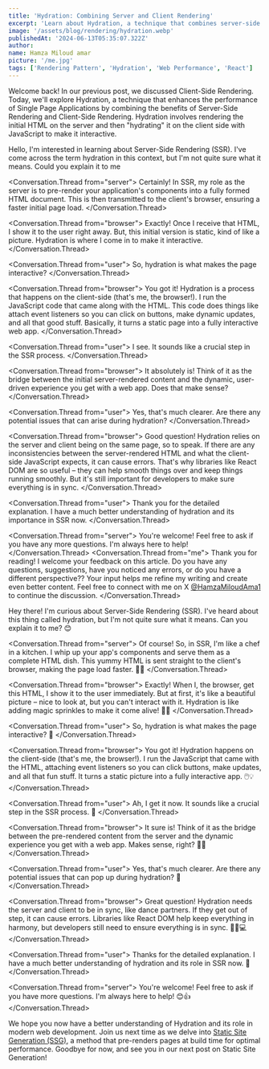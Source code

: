 ```yaml
---
title: 'Hydration: Combining Server and Client Rendering'
excerpt: 'Learn about Hydration, a technique that combines server-side and client-side rendering for improved performance.'
image: '/assets/blog/rendering/hydration.webp'
publishedAt: '2024-06-13T05:35:07.322Z'
author:
name: Hamza Miloud amar
picture: '/me.jpg'
tags: ['Rendering Pattern', 'Hydration', 'Web Performance', 'React']
---
```


Welcome back! In our previous post, we discussed Client-Side Rendering. Today, we'll explore Hydration, a technique that enhances the performance of Single Page Applications by combining the benefits of Server-Side Rendering and Client-Side Rendering. Hydration involves rendering the initial HTML on the server and then "hydrating" it on the client side with JavaScript to make it interactive.

<Conversation>
  <Conversation.Thread from="user">
      Hello, I'm interested in learning about Server-Side Rendering
    (SSR). I've come across the term hydration in this context, but
    I'm not quite sure what it means. Could you explain it to me
  </Conversation.Thread>

<Conversation.Thread from="server">
  Certainly! In SSR, my role as the server is to pre-render your
  application's components into a fully formed HTML document. This is
  then transmitted to the client's browser, ensuring a faster initial
  page load.
</Conversation.Thread>

<Conversation.Thread from="browser">
  Exactly! Once I receive that HTML, I show it to the user right away.
  But, this initial version is static, kind of like a picture.
  Hydration is where I come in to make it interactive.
</Conversation.Thread>

<Conversation.Thread from="user">
  So, hydration is what makes the page interactive?
</Conversation.Thread>

<Conversation.Thread from="browser">
  You got it! Hydration is a process that happens on the client-side
  (that's me, the browser!). I run the JavaScript code that came along
  with the HTML. This code does things like attach event listeners so
  you can click on buttons, make dynamic updates, and all that good
  stuff. Basically, it turns a static page into a fully interactive
  web app.
</Conversation.Thread>

<Conversation.Thread from="user">
  I see. It sounds like a crucial step in the SSR process.
</Conversation.Thread>

<Conversation.Thread from="browser">
  It absolutely is! Think of it as the bridge between the initial
  server-rendered content and the dynamic, user-driven experience you
  get with a web app. Does that make sense?
</Conversation.Thread>

<Conversation.Thread from="user">
  Yes, that's much clearer. Are there any potential issues that can
  arise during hydration?
</Conversation.Thread>

<Conversation.Thread from="browser">
  Good question! Hydration relies on the server and client being on
  the same page, so to speak. If there are any inconsistencies between
  the server-rendered HTML and what the client-side JavaScript
  expects, it can cause errors. That's why libraries like React DOM
  are so useful – they can help smooth things over and keep things
  running smoothly. But it's still important for developers to make
  sure everything is in sync.
</Conversation.Thread>

<Conversation.Thread from="user">
  Thank you for the detailed explanation. I have a much better
  understanding of hydration and its importance in SSR now.
</Conversation.Thread>

  <Conversation.Thread from="server">
    You're welcome! Feel free to ask if you have any more questions. I'm always here to help!
  </Conversation.Thread>
  <Conversation.Thread from="me">
  Thank you for reading! I welcome your feedback on this article. Do
  you have any questions, suggestions, have you noticed any errors,
  or do you have a different perspective?? Your input helps me refine
  my writing and create even better content. Feel free to connect with
  me on X [@HamzaMiloudAma1](https://x.com/HamzaMiloudAma1) to
  continue the discussion.
</Conversation.Thread>
</Conversation>

<Conversation>
  <Conversation.Thread from="user">
    Hey there! I'm curious about Server-Side Rendering (SSR). I've heard about this thing called hydration, but I'm not quite sure what it means. Can you explain it to me? 😊
  </Conversation.Thread>

<Conversation.Thread from="server">
  Of course! So, in SSR, I'm like a chef in a kitchen. I whip up your
  app's components and serve them as a complete HTML dish. This yummy
  HTML is sent straight to the client's browser, making the page load
  faster. 🍲✨
</Conversation.Thread>

<Conversation.Thread from="browser">
  Exactly! When I, the browser, get this HTML, I show it to the user
  immediately. But at first, it's like a beautiful picture – nice to
  look at, but you can't interact with it. Hydration is like adding
  magic sprinkles to make it come alive! 🌟✨
</Conversation.Thread>

<Conversation.Thread from="user">
  So, hydration is what makes the page interactive? 🤔
</Conversation.Thread>

<Conversation.Thread from="browser">
  You got it! Hydration happens on the client-side (that's me, the
  browser!). I run the JavaScript that came with the HTML, attaching
  event listeners so you can click buttons, make updates, and all that
  fun stuff. It turns a static picture into a fully interactive app.
  🖱️💡
</Conversation.Thread>

<Conversation.Thread from="user">
  Ah, I get it now. It sounds like a crucial step in the SSR process.
  🧠
</Conversation.Thread>

<Conversation.Thread from="browser">
  It sure is! Think of it as the bridge between the pre-rendered
  content from the server and the dynamic experience you get with a
  web app. Makes sense, right? 🌉😊
</Conversation.Thread>

<Conversation.Thread from="user">
  Yes, that's much clearer. Are there any potential issues that can
  pop up during hydration? 🤨
</Conversation.Thread>

<Conversation.Thread from="browser">
  Great question! Hydration needs the server and client to be in sync,
  like dance partners. If they get out of step, it can cause errors.
  Libraries like React DOM help keep everything in harmony, but
  developers still need to ensure everything is in sync. 💃🕺💻
</Conversation.Thread>

<Conversation.Thread from="user">
  Thanks for the detailed explanation. I have a much better
  understanding of hydration and its role in SSR now. 🙌
</Conversation.Thread>

  <Conversation.Thread from="server">
    You're welcome! Feel free to ask if you have more questions. I'm always here to help! 😊👍
  </Conversation.Thread>
</Conversation>

We hope you now have a better understanding of Hydration and its role in modern web development. Join us next time as we delve into [Static Site Generation (SSG)](/blogs/static-site-generation-pre-rendered-performance), a method that pre-renders pages at build time for optimal performance. Goodbye for now, and see you in our next post on Static Site Generation!
